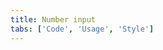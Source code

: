 ```yaml
---
title: Number input
tabs: ['Code', 'Usage', 'Style']
---
```


<ComponentCode
    name="Number input"
    component="number-input" 
    variation="number-input"
    hasReactVersion
    hasLightVersion
    >
</ComponentCode>
<ComponentCode
    name="Number input mobile"
    component="number-input" 
    variation="number-input--mobile"
    hasReactVersion
    hasLightVersion
    >
</ComponentCode>
<ComponentDocs component="number-input" ></ComponentDocs>
